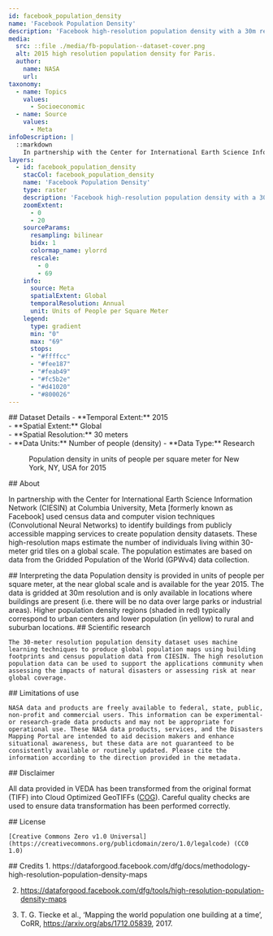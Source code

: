 ```yaml
---
id: facebook_population_density
name: 'Facebook Population Density'
description: 'Facebook high-resolution population density with a 30m resolution'
media:
  src: ::file ./media/fb-population--dataset-cover.png
  alt: 2015 high resolution population density for Paris.
  author:
    name: NASA
    url: 
taxonomy:
  - name: Topics
    values:
      - Socioeconomic
  - name: Source
    values:
      - Meta 
infoDescription: |
  ::markdown
    In partnership with the Center for International Earth Science Information Network (CIESIN) at Columbia University, Meta [formerly known as Facebook] used census data and computer vision techniques (Convolutional Neural Networks) to identify buildings from publicly accessible mapping services to create population density datasets. These high-resolution maps estimate the number of individuals living within 30-meter grid tiles on a global scale. The population estimates are based on data from the Gridded Population of the World (GPWv4) data collection.
layers:
  - id: facebook_population_density
    stacCol: facebook_population_density
    name: 'Facebook Population Density'
    type: raster
    description: 'Facebook high-resolution population density with a 30m² resolution'
    zoomExtent:
      - 0
      - 20
    sourceParams:
      resampling: bilinear
      bidx: 1
      colormap_name: ylorrd
      rescale:
        - 0
        - 69
    info:
      source: Meta
      spatialExtent: Global
      temporalResolution: Annual 
      unit: Units of People per Square Meter   
    legend:
      type: gradient
      min: "0"
      max: "69"
      stops:
      - "#ffffcc"
      - "#fee187"
      - "#feab49"
      - "#fc5b2e"
      - "#d41020"
      - "#800026"
---
```


<Block type='full'>
  <Prose>   
    ## Dataset Details
    - **Temporal Extent:** 2015<br />
    - **Spatial Extent:** Global<br />
    - **Spatial Resolution:** 30 meters<br />
    - **Data Units:** Number of people (density)
    - **Data Type:** Research<br />
  </Prose>
<Figure>
  <Map
    datasetId='facebook_population_density'
    layerId='facebook_population_density'
    zoom={11}
    dateTime='2015-01-01'
    center={[-73.983,40.761]}
  />
  <Caption
    attrAuthor='NASA'
    attrUrl='https://nasa.gov/'
  >
    Population density in units of people per square meter for New York, NY, USA for 2015
  </Caption>
</Figure>
</Block>


<Block>
  <Prose>
  ## About 

  In partnership with the Center for International Earth Science Information Network (CIESIN) at Columbia University, Meta [formerly known as Facebook] used census data and computer vision techniques (Convolutional Neural Networks) to identify buildings from publicly accessible mapping services to create population density datasets. These high-resolution maps estimate the number of individuals living within 30-meter grid tiles on a global scale. The population estimates are based on data from the Gridded Population of the World (GPWv4) data collection.
  </Prose>
</Block>


<Block>
  <Prose>
  ## Interpreting the data
  Population density is provided in units of people per square meter, at the near global scale and is available for the year 2015. The data is gridded at 30m resolution and is only available in locations where buildings are present (i.e. there will be no data over large parks or industrial areas). Higher population density regions (shaded in red) typically correspond to urban centers and lower population (in yellow) to rural and suburban locations.
</Prose>
</Block>


<Block>
  <Prose>
    ## Scientific research

    The 30-meter resolution population density dataset uses machine learning techniques to produce global population maps using building footprints and census population data from CIESIN. The high resolution population data can be used to support the applications community when assessing the impacts of natural disasters or assessing risk at near global coverage.
  </Prose>
</Block>


<Block>
  <Prose>
    ## Limitations of use

    NASA data and products are freely available to federal, state, public, non-profit and commercial users. This information can be experimental- or research-grade data products and may not be appropriate for operational use. These NASA data products, services, and the Disasters Mapping Portal are intended to aid decision makers and enhance situational awareness, but these data are not guaranteed to be consistently available or routinely updated. Please cite the information according to the direction provided in the metadata.
  </Prose>
</Block>


<Block>
  <Prose>
  ## Disclaimer

  All data provided in VEDA has been transformed from the original format (TIFF) into Cloud Optimized GeoTIFFs ([COG](https://www.cogeo.org)). Careful quality checks are used to ensure data transformation has been performed correctly.  
  </Prose>
</Block>


<Block>
  <Prose>
    ## License

    [Creative Commons Zero v1.0 Universal](https://creativecommons.org/publicdomain/zero/1.0/legalcode) (CC0 1.0)
  </Prose>
</Block>

<Block>
  <Prose>
  ## Credits
  1. https://dataforgood.facebook.com/dfg/docs/methodology-high-resolution-population-density-maps

  2. https://dataforgood.facebook.com/dfg/tools/high-resolution-population-density-maps

  3. T. G. Tiecke et al., ‘Mapping the world population one building at a time’, CoRR, https://arxiv.org/abs/1712.05839, 2017.
  </Prose>
</Block>
